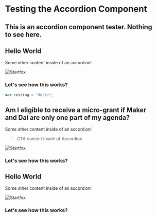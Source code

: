# Testing the Accordion Component

## This is an accordion component tester. Nothing to see here.

<Accordion>

## Hello World

Some other content inside of an accordion!

![Startfox](../images/starfox.png)

### Let's see how this works? 

```js:title=calculateTree.js
var testing = "Hello";
```

</Accordion>
<Accordion>

## Am I eligible to receive a micro-grant if Maker and Dai are only one part of my agenda?

Some other content inside of an accordion!

> CTA content inside of Accordion

![Startfox](../images/starfox.png)

### Let's see how this works?

</Accordion>
<Accordion>

## Hello World

Some other content inside of an accordion!

![Startfox](../images/starfox.png)

### Let's see how this works? 

</Accordion>
